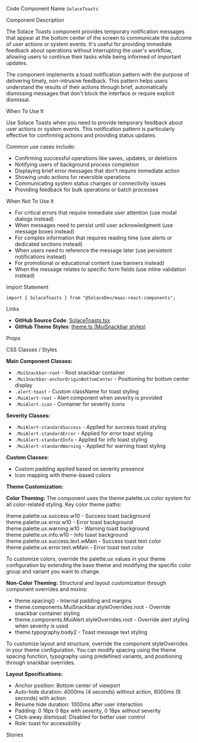 
<Meta of={SolaceToastsStories} />

<Title>Solace Toasts</Title>

<Description of={SolaceToastsStories} />

<Subtitle>Code Component Name</Subtitle>
`SolaceToasts`

<Subtitle>Component Description</Subtitle>

The Solace Toasts component provides temporary notification messages that appear at the bottom center of the screen to communicate the outcome of user actions or system events. It's useful for providing immediate feedback about operations without interrupting the user's workflow, allowing users to continue their tasks while being informed of important updates.

The component implements a toast notification pattern with the purpose of delivering timely, non-intrusive feedback. This pattern helps users understand the results of their actions through brief, automatically dismissing messages that don't block the interface or require explicit dismissal.

<Subtitle>When To Use It</Subtitle>

Use Solace Toasts when you need to provide temporary feedback about user actions or system events. This notification pattern is particularly effective for confirming actions and providing status updates.

Common use cases include:

- Confirming successful operations like saves, updates, or deletions
- Notifying users of background process completion
- Displaying brief error messages that don't require immediate action
- Showing undo actions for reversible operations
- Communicating system status changes or connectivity issues
- Providing feedback for bulk operations or batch processes

<Subtitle>When Not To Use It</Subtitle>

- For critical errors that require immediate user attention (use modal dialogs instead)
- When messages need to persist until user acknowledgment (use message boxes instead)
- For complex information that requires reading time (use alerts or dedicated sections instead)
- When users need to reference the message later (use persistent notifications instead)
- For promotional or educational content (use banners instead)
- When the message relates to specific form fields (use inline validation instead)

<Subtitle>Import Statement</Subtitle>

```tsx
import { SolaceToasts } from "@SolaceDev/maas-react-components";
```

<Subtitle>Links</Subtitle>

- **GitHub Source Code**: [SolaceToasts.tsx](https://github.com/SolaceDev/maas-react-components/blob/main/src/components/SolaceToasts.tsx)
- **GitHub Theme Styles**: <a href="https://github.com/SolaceDev/maas-react-components/blob/main/src/resources/theme.ts#:~:text=MuiSnackbar" target="_blank">theme.ts (MuiSnackbar styles)</a>

<Subtitle>Props</Subtitle>

<ArgTypes of={SolaceToastsStories} />

<Subtitle>CSS Classes / Styles</Subtitle>

**Main Component Classes:**

- `.MuiSnackbar-root` - Root snackbar container
- `.MuiSnackbar-anchorOriginBottomCenter` - Positioning for bottom center display
- `.alert-toast` - Custom className for toast styling
- `.MuiAlert-root` - Alert component when severity is provided
- `.MuiAlert-icon` - Container for severity icons

**Severity Classes:**

- `.MuiAlert-standardSuccess` - Applied for success toast styling
- `.MuiAlert-standardError` - Applied for error toast styling
- `.MuiAlert-standardInfo` - Applied for info toast styling
- `.MuiAlert-standardWarning` - Applied for warning toast styling

**Custom Classes:**

- Custom padding applied based on severity presence
- Icon mapping with theme-based colors

**Theme Customization:**

**Color Theming:**
The component uses the theme.palette.ux color system for all color-related styling. Key color theme paths:

<div style={{ display: "flex", alignItems: "center", margin: "8px 0" }}>
	<div
		style={{
			width: "16px",
			height: "16px",
			backgroundColor: "#D4EDDA",
			border: "1px solid rgba(0,0,0,0.2)",
			borderRadius: "3px",
			marginRight: "8px"
		}}
	></div>
	<span>theme.palette.ux.success.w10 - Success toast background</span>
</div>
<div style={{ display: "flex", alignItems: "center", margin: "8px 0" }}>
	<div
		style={{
			width: "16px",
			height: "16px",
			backgroundColor: "#F8D7DA",
			border: "1px solid rgba(0,0,0,0.2)",
			borderRadius: "3px",
			marginRight: "8px"
		}}
	></div>
	<span>theme.palette.ux.error.w10 - Error toast background</span>
</div>
<div style={{ display: "flex", alignItems: "center", margin: "8px 0" }}>
	<div
		style={{
			width: "16px",
			height: "16px",
			backgroundColor: "#FFF3CD",
			border: "1px solid rgba(0,0,0,0.2)",
			borderRadius: "3px",
			marginRight: "8px"
		}}
	></div>
	<span>theme.palette.ux.warning.w10 - Warning toast background</span>
</div>
<div style={{ display: "flex", alignItems: "center", margin: "8px 0" }}>
	<div
		style={{
			width: "16px",
			height: "16px",
			backgroundColor: "#D1ECF1",
			border: "1px solid rgba(0,0,0,0.2)",
			borderRadius: "3px",
			marginRight: "8px"
		}}
	></div>
	<span>theme.palette.ux.info.w10 - Info toast background</span>
</div>
<div style={{ display: "flex", alignItems: "center", margin: "8px 0" }}>
	<div
		style={{
			width: "16px",
			height: "16px",
			backgroundColor: "#155724",
			border: "1px solid rgba(0,0,0,0.2)",
			borderRadius: "3px",
			marginRight: "8px"
		}}
	></div>
	<span>theme.palette.ux.success.text.wMain - Success toast text color</span>
</div>
<div style={{ display: "flex", alignItems: "center", margin: "8px 0" }}>
	<div
		style={{
			width: "16px",
			height: "16px",
			backgroundColor: "#721C24",
			border: "1px solid rgba(0,0,0,0.2)",
			borderRadius: "3px",
			marginRight: "8px"
		}}
	></div>
	<span>theme.palette.ux.error.text.wMain - Error toast text color</span>
</div>

To customize colors, override the palette.ux values in your theme configuration by extending the base theme and modifying the specific color group and variant you want to change.

**Non-Color Theming:**
Structural and layout customization through component overrides and mixins:

- theme.spacing() - Internal padding and margins
- theme.components.MuiSnackbar.styleOverrides.root - Override snackbar container styling
- theme.components.MuiAlert.styleOverrides.root - Override alert styling when severity is used
- theme.typography.body2 - Toast message text styling

To customize layout and structure, override the component styleOverrides in your theme configuration. You can modify spacing using the theme spacing function, typography using predefined variants, and positioning through snackbar overrides.

**Layout Specifications:**

- Anchor position: Bottom center of viewport
- Auto-hide duration: 4000ms (4 seconds) without action, 8000ms (8 seconds) with action
- Resume hide duration: 1000ms after user interaction
- Padding: 0 16px 0 8px with severity, 0 16px without severity
- Click-away dismissal: Disabled for better user control
- Role: toast for accessibility

<Subtitle>Stories</Subtitle>

<CustomStories />
